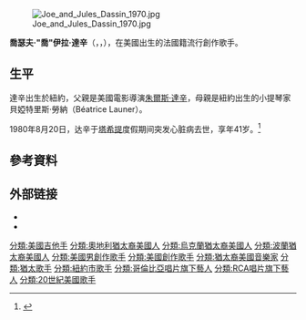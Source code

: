 {{Expand language|1=fr|time=2020-07-17T03:42:26+00:00}}
{{Infobox musical artist
|type=男歌手
| Name                = 喬·達辛
| image               =Joe Dassin 1960s.jpg
| caption             = 
| birth_name          = 喬瑟夫·伊拉·達辛
| alias               = 
| birth_date          = {{Birth date|df=yes|1938|11|5}}
| birth_place         = {{USA}}[[紐約州|紐約州]][[紐約市|紐約市]][[布魯克林|布魯克林]]
| death_place         = {{TAH}}[[大溪地|大溪地]][[巴比提|巴比提]]
| death_date          = {{Death date and age|df=yes|1980|8|20|1938|11|5}}
| origin              = 紐約市
| instrument          = [[聲樂|聲樂]]、[[吉他|吉他]]、[[鋼琴|鋼琴]]
| genre               = [[香頌|香頌]]<br>法國流行音樂
| occupation          = 創作歌手
| years_active        = 1964–1980
| label               = [[哥倫比亞唱片|哥倫比亞唱片]] ([[加拿大|加拿大]]，1964–1971)<br>[[CBS唱片公司|CBS唱片公司]] (他處和加拿大，起於1976)<br>[[哥倫比亞唱片|哥倫比亞唱片]] (加拿大，1972–1976)
}}
[[File:Joe_and_Jules_Dassin_1970.jpg|right]]

'''喬瑟夫·"喬"伊拉·達辛'''（{{lang-en|Joseph "Joe" Ira Dassin}}，{{IPA-fr|dasɛ̃|lang}}，{{bd|1938年|11月5日|1980年|8月20日|}}），在美國出生的法國籍流行創作歌手。

== 生平 ==
達辛出生於紐約，父親是美國電影導演[[朱爾斯·達辛|朱爾斯·達辛]]，母親是紐約出生的小提琴家貝婭特里斯·勞納（Béatrice Launer）。

1980年8月20日，达辛于[[塔希提|塔希提]]度假期间突发心脏病去世，享年41岁。<ref>{{cite web|url=http://www.programme-television.org/news-tv/Joe-Dassin-le-roman-de-sa-vie-France-3-Le-destin-singulier-d-une-l-icone-de-la-chanson-francaise-4239573|title=Joe Dassin, le roman de sa vie (France 3) – Le destin singulier d'une l'icône de la chanson française|work=Télé 7 Jours|access-date=2021-02-15|archive-date=2018-09-19|archive-url=https://web.archive.org/web/20180919073106/http://www.programme-television.org/news-tv/Joe-Dassin-le-roman-de-sa-vie-France-3-Le-destin-singulier-d-une-l-icone-de-la-chanson-francaise-4239573|dead-url=no}}</ref>

== 參考資料 ==
{{Reflist|30em}}

==外部链接==
*{{commonscatinline}}
*{{IMDb name|id=0202087|name=Joe Dassin}}

{{normdaten}}
{{DEFAULTSORT:dassin}}
[[分類:美國吉他手|分類:美國吉他手]]
[[分類:奧地利猶太裔美國人|分類:奧地利猶太裔美國人]]
[[分類:烏克蘭猶太裔美國人|分類:烏克蘭猶太裔美國人]]
[[分類:波蘭猶太裔美國人|分類:波蘭猶太裔美國人]]
[[分類:美國男創作歌手|分類:美國男創作歌手]]
[[分類:美國創作歌手|分類:美國創作歌手]]
[[分類:猶太裔美國音樂家|分類:猶太裔美國音樂家]]
[[分類:猶太歌手|分類:猶太歌手]]
[[分類:紐約市歌手|分類:紐約市歌手]]
[[分類:哥倫比亞唱片旗下藝人|分類:哥倫比亞唱片旗下藝人]]
[[分類:RCA唱片旗下藝人|分類:RCA唱片旗下藝人]]
[[分類:20世紀美國歌手|分類:20世紀美國歌手]]
